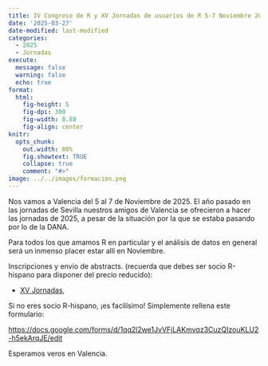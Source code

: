 ```yaml
---
title: IV Congreso de R y XV Jornadas de usuarios de R 5-7 Noviembre 2025
date: '2025-03-27'
date-modified: last-modified
categories:
  - 2025
  - Jornadas
execute: 
  message: false
  warning: false
  echo: true
format: 
  html: 
    fig-height: 5
    fig-dpi: 300
    fig-width: 8.88
    fig-align: center
knitr:
  opts_chunk:
    out.width: 80%
    fig.showtext: TRUE
    collapse: true
    comment: "#>"
image: ../../images/formacion.png
---
```


Nos vamos a Valencia del 5 al 7 de Noviembre de 2025. El año pasado en las jornadas de Sevilla nuestros amigos de Valencia se ofrecieron a hacer las jornadas de 2025, a pesar de la situación por la que se estaba pasando por lo de la DANA.

Para todos los que amamos R en particular y el análisis de datos en general será un inmenso placer estar allí en Noviembre.

Inscripciones y envío de abstracts. (recuerda que debes ser socio R-hispano para disponer del precio reducido):

-   [XV Jornadas](https://rvalencia.webs.upv.es),

Si no eres socio R-hispano, ¡es facilísimo! Simplemente rellena este formulario:

<https://docs.google.com/forms/d/1qq2l2we1JvVFjLAKmvqz3CuzQIzouKLU2-h5ekArqJE/edit>

Esperamos veros en Valencia.

